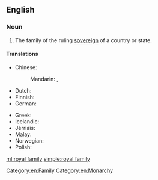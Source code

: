 ==English==

===Noun===
{{en-noun|head=[[royal]] [[family]]|royal families}}

# The family of the ruling [[sovereign]] of a country or state.

====Translations====
{{trans-top|family of ruling country}}
* Chinese:
*: Mandarin: {{t+|cmn|皇室|tr=huángshì|sc=Hani}}, {{t+|cmn|王室|tr=wángshì|sc=Hani}}
* Dutch: {{t|nl|koninklijke familie|f}}
* Finnish: {{t+|fi|kuningasperhe}}
* German: {{t|de|königliche Familie|f}}
{{trans-mid}}
* Greek: {{t|el|βασιλική οικογένεια|f|sc=Grek}}
* Icelandic: {{t|is|konungsfjölskylda|f}}
* Jèrriais: {{t|roa-jer|fanmil'ye rouoyale|f}}
* Malay: {{t|ms|keluarga diraja}}
* Norwegian: {{t|no|kongefamilie|m}}
* Polish: {{t+|pl|rodzina|f}} {{t+|pl|królewski|alt=królewska}}
{{trans-bottom}}

[[Category:en:Family]]
[[Category:en:Monarchy]]

[[ml:royal family]]
[[simple:royal family]]